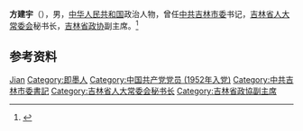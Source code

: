 '''方建宇'''（{{bd|？||2021年|9月22日|catIdx=Fang方}}），男，[[中华人民共和国|中华人民共和国]]政治人物，曾任[[中共吉林市委|中共吉林市委]]书记，[[吉林省人大常委会|吉林省人大常委会]]秘书长，[[吉林省政协|吉林省政协]]副主席。<ref>{{Cite book|title=中华人民共和国职官志|author=何虎生, 李耀东, 向常福主编|publisher=中国社会出版社|year=2003|isbn=9787800883934|location=北京|pages=}}</ref>

== 参考资料 ==
{{reflist}}

{{中国人物小作品}}

{{Authority control}}
{{DEFAULTSORT:Fang方}}
[[Category:方姓|Jian]]
[[Category:即墨人|Category:即墨人]]
[[Category:中国共产党党员_(1952年入党)|Category:中国共产党党员 (1952年入党)]]
[[Category:中共吉林市委書記|Category:中共吉林市委書記]]
[[Category:吉林省人大常委会秘书长|Category:吉林省人大常委会秘书长]]
[[Category:吉林省政協副主席|Category:吉林省政協副主席]]